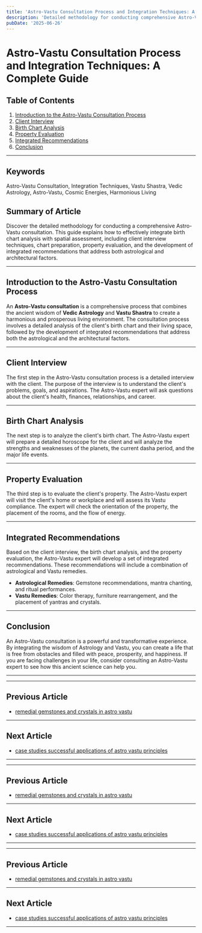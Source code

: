 ```yaml
---
title: 'Astro-Vastu Consultation Process and Integration Techniques: A Complete Guide'
description: 'Detailed methodology for conducting comprehensive Astro-Vastu consultations that effectively integrate birth chart analysis with spatial assessment, including client interview techniques, chart preparation, property evaluation, and the development of integrated recommendations that address both astrological and architectural factors.'
pubDate: '2025-06-26'
---
```


# Astro-Vastu Consultation Process and Integration Techniques: A Complete Guide

## Table of Contents
1. [Introduction to the Astro-Vastu Consultation Process](#introduction-to-the-astro-vastu-consultation-process)
2. [Client Interview](#client-interview)
3. [Birth Chart Analysis](#birth-chart-analysis)
4. [Property Evaluation](#property-evaluation)
5. [Integrated Recommendations](#integrated-recommendations)
6. [Conclusion](#conclusion)

---

## Keywords
Astro-Vastu Consultation, Integration Techniques, Vastu Shastra, Vedic Astrology, Astro-Vastu, Cosmic Energies, Harmonious Living

## Summary of Article
Discover the detailed methodology for conducting a comprehensive Astro-Vastu consultation. This guide explains how to effectively integrate birth chart analysis with spatial assessment, including client interview techniques, chart preparation, property evaluation, and the development of integrated recommendations that address both astrological and architectural factors.

---

## Introduction to the Astro-Vastu Consultation Process

An **Astro-Vastu consultation** is a comprehensive process that combines the ancient wisdom of **Vedic Astrology** and **Vastu Shastra** to create a harmonious and prosperous living environment. The consultation process involves a detailed analysis of the client's birth chart and their living space, followed by the development of integrated recommendations that address both the astrological and the architectural factors.

---

## Client Interview

The first step in the Astro-Vastu consultation process is a detailed interview with the client. The purpose of the interview is to understand the client's problems, goals, and aspirations. The Astro-Vastu expert will ask questions about the client's health, finances, relationships, and career.

---

## Birth Chart Analysis

The next step is to analyze the client's birth chart. The Astro-Vastu expert will prepare a detailed horoscope for the client and will analyze the strengths and weaknesses of the planets, the current dasha period, and the major life events.

---

## Property Evaluation

The third step is to evaluate the client's property. The Astro-Vastu expert will visit the client's home or workplace and will assess its Vastu compliance. The expert will check the orientation of the property, the placement of the rooms, and the flow of energy.

---

## Integrated Recommendations

Based on the client interview, the birth chart analysis, and the property evaluation, the Astro-Vastu expert will develop a set of integrated recommendations. These recommendations will include a combination of astrological and Vastu remedies.

- **Astrological Remedies**: Gemstone recommendations, mantra chanting, and ritual performances.
- **Vastu Remedies**: Color therapy, furniture rearrangement, and the placement of yantras and crystals.

---

## Conclusion

An Astro-Vastu consultation is a powerful and transformative experience. By integrating the wisdom of Astrology and Vastu, you can create a life that is free from obstacles and filled with peace, prosperity, and happiness. If you are facing challenges in your life, consider consulting an Astro-Vastu expert to see how this ancient science can help you.

---
---

## Previous Article
- [remedial gemstones and crystals in astro vastu](200818_remedial_gemstones_and_crystals_in_astro_vastu.mdx)

---

## Next Article
- [case studies successful applications of astro vastu principles](200820_case_studies_successful_applications_of_astro_vastu_principles.mdx)

---
---

## Previous Article
- [remedial gemstones and crystals in astro vastu](200818_remedial_gemstones_and_crystals_in_astro_vastu.mdx)

---

## Next Article
- [case studies successful applications of astro vastu principles](200820_case_studies_successful_applications_of_astro_vastu_principles.mdx)

---
---

## Previous Article
- [remedial gemstones and crystals in astro vastu](200818_remedial_gemstones_and_crystals_in_astro_vastu.mdx)

---

## Next Article
- [case studies successful applications of astro vastu principles](200820_case_studies_successful_applications_of_astro_vastu_principles.mdx)

---
